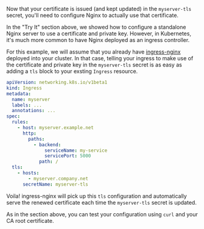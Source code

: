 Now that your certificate is issued (and kept updated)
in the `myserver-tls` secret, you'll need to configure Nginx
to actually use that certificate.

In the "Try It" section above, we showed how to configure
a standalone Nginx server to use a certificate and private key.
However, in Kubernetes, it's much more common to have Nginx
deployed as an ingress controller.

For this example, we will assume that you already
have <a href="https://kubernetes.github.io/ingress-nginx/">ingress-nginx</a>
deployed into your cluster. In that case, telling your ingress
to make use of the certificate and private key in the `myserver-tls` secret
is as easy as adding a `tls` block to your exsting `Ingress` resource.

```yaml
apiVersion: networking.k8s.io/v1beta1
kind: Ingress
metadata:
  name: myserver
  labels: ...
  annotations: ...
spec:
  rules:
    - host: myserver.example.net
      http:
        paths:
          - backend:
              serviceName: my-service
              servicePort: 5000
            path: /
  tls:
    - hosts:
        - myserver.company.net
      secretName: myserver-tls
```

Voila! ingress-nginx will pick up this `tls` configuration
and automatically serve the renewed certificate each time
the `myserver-tls` secret is updated.

As in the section above, you can test your configuration
using `curl` and your CA root certificate.

<MDXBlock path="snippets/test" />
